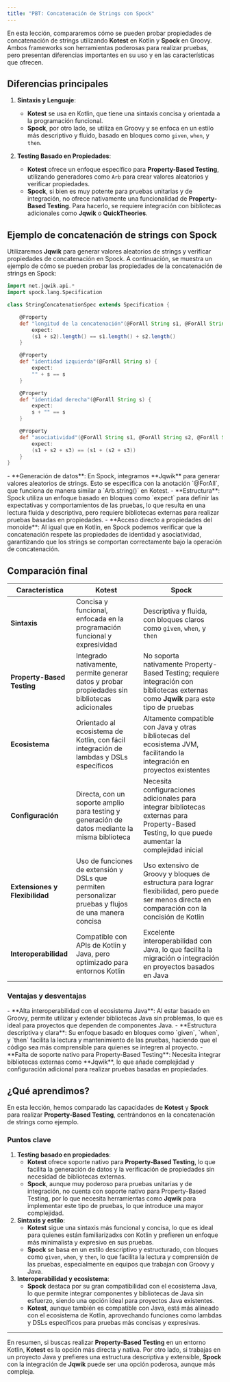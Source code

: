 ```yaml
---
title: "PBT: Concatenación de Strings con Spock"
---
```


<ReadingTime />
<GitHubRepoLink user="r8vnhill" repo="" />

En esta lección, compararemos cómo se pueden probar propiedades de concatenación de strings utilizando **Kotest** en Kotlin y **Spock** en Groovy. Ambos frameworks son herramientas poderosas para realizar pruebas, pero presentan diferencias importantes en su uso y en las características que ofrecen.

## Diferencias principales

1. **Sintaxis y Lenguaje**:
   - **Kotest** se usa en Kotlin, que tiene una sintaxis concisa y orientada a la programación funcional.
   - **Spock**, por otro lado, se utiliza en Groovy y se enfoca en un estilo más descriptivo y fluido, basado en bloques como `given`, `when`, y `then`.

2. **Testing Basado en Propiedades**:
   - **Kotest** ofrece un enfoque específico para **Property-Based Testing**, utilizando generadores como `Arb` para crear valores aleatorios y verificar propiedades.
   - **Spock**, si bien es muy potente para pruebas unitarias y de integración, no ofrece nativamente una funcionalidad de **Property-Based Testing**. Para hacerlo, se requiere integración con bibliotecas adicionales como **Jqwik** o **QuickTheories**.

## Ejemplo de concatenación de strings con Spock

Utilizaremos **Jqwik** para generar valores aleatorios de strings y verificar propiedades de concatenación en Spock. A continuación, se muestra un ejemplo de cómo se pueden probar las propiedades de la concatenación de strings en Spock:

```groovy showLineNumbers
import net.jqwik.api.*
import spock.lang.Specification

class StringConcatenationSpec extends Specification {

    @Property
    def "longitud de la concatenación"(@ForAll String s1, @ForAll String s2) {
        expect:
        (s1 + s2).length() == s1.length() + s2.length()
    }

    @Property
    def "identidad izquierda"(@ForAll String s) {
        expect:
        "" + s == s
    }

    @Property
    def "identidad derecha"(@ForAll String s) {
        expect:
        s + "" == s
    }

    @Property
    def "asociatividad"(@ForAll String s1, @ForAll String s2, @ForAll String s3) {
        expect:
        (s1 + s2 + s3) == (s1 + (s2 + s3))
    }
}
```

<Explanation>
    - **Generación de datos**: En Spock, integramos **Jqwik** para generar valores aleatorios de strings. Esto se especifica con la anotación `@ForAll`, que funciona de manera similar a `Arb.string()` en Kotest.
    - **Estructura**: Spock utiliza un enfoque basado en bloques como `expect` para definir las expectativas y comportamientos de las pruebas, lo que resulta en una lectura fluida y descriptiva, pero requiere bibliotecas externas para realizar pruebas basadas en propiedades.
    - **Acceso directo a propiedades del monoide**: Al igual que en Kotlin, en Spock podemos verificar que la concatenación respete las propiedades de identidad y asociatividad, garantizando que los strings se comportan correctamente bajo la operación de concatenación.
</Explanation>

## Comparación final

| **Característica**               | **Kotest**                                                                 | **Spock**                                                                 |
|---------------------------------|----------------------------------------------------------------------------|---------------------------------------------------------------------------|
| **Sintaxis**                    | Concisa y funcional, enfocada en la programación funcional y expresividad  | Descriptiva y fluida, con bloques claros como `given`, `when`, y `then`  |
| **Property-Based Testing**      | Integrado nativamente, permite generar datos y probar propiedades sin bibliotecas adicionales | No soporta nativamente Property-Based Testing; requiere integración con bibliotecas externas como **Jqwik** para este tipo de pruebas |
| **Ecosistema**                  | Orientado al ecosistema de Kotlin, con fácil integración de lambdas y DSLs específicos | Altamente compatible con Java y otras bibliotecas del ecosistema JVM, facilitando la integración en proyectos existentes |
| **Configuración**               | Directa, con un soporte amplio para testing y generación de datos mediante la misma biblioteca | Necesita configuraciones adicionales para integrar bibliotecas externas para Property-Based Testing, lo que puede aumentar la complejidad inicial |
| **Extensiones y Flexibilidad**  | Uso de funciones de extensión y DSLs que permiten personalizar pruebas y flujos de una manera concisa | Uso extensivo de Groovy y bloques de estructura para lograr flexibilidad, pero puede ser menos directa en comparación con la concisión de Kotlin |
| **Interoperabilidad**           | Compatible con APIs de Kotlin y Java, pero optimizado para entornos Kotlin | Excelente interoperabilidad con Java, lo que facilita la migración o integración en proyectos basados en Java |

### Ventajas y desventajas

<ProCons>
   <Pros>
        - **Alta interoperabilidad con el ecosistema Java**: Al estar basado en Groovy, permite utilizar y extender bibliotecas Java sin problemas, lo que es ideal para proyectos que dependen de componentes Java.
        - **Estructura descriptiva y clara**: Su enfoque basado en bloques como `given`, `when`, y `then` facilita la lectura y mantenimiento de las pruebas, haciendo que el código sea más comprensible para quienes se integren al proyecto.
   </Pros>
   <Cons>
        - **Falta de soporte nativo para Property-Based Testing**: Necesita integrar bibliotecas externas como **Jqwik**, lo que añade complejidad y configuración adicional para realizar pruebas basadas en propiedades.
   </Cons>
</ProCons>

## ¿Qué aprendimos?

En esta lección, hemos comparado las capacidades de **Kotest** y **Spock** para realizar **Property-Based Testing**, centrándonos en la concatenación de strings como ejemplo.

### Puntos clave

1. **Testing basado en propiedades**:
   - **Kotest** ofrece soporte nativo para **Property-Based Testing**, lo que facilita la generación de datos y la verificación de propiedades sin necesidad de bibliotecas externas.
   - **Spock**, aunque muy poderoso para pruebas unitarias y de integración, no cuenta con soporte nativo para Property-Based Testing, por lo que necesita herramientas como **Jqwik** para implementar este tipo de pruebas, lo que introduce una mayor complejidad.
2. **Sintaxis y estilo**:
   - **Kotest** sigue una sintaxis más funcional y concisa, lo que es ideal para quienes están familiarizadxs con Kotlin y prefieren un enfoque más minimalista y expresivo en sus pruebas.
   - **Spock** se basa en un estilo descriptivo y estructurado, con bloques como `given`, `when`, y `then`, lo que facilita la lectura y comprensión de las pruebas, especialmente en equipos que trabajan con Groovy y Java.
3. **Interoperabilidad y ecosistema**:
   - **Spock** destaca por su gran compatibilidad con el ecosistema Java, lo que permite integrar componentes y bibliotecas de Java sin esfuerzo, siendo una opción ideal para proyectos Java existentes.
   - **Kotest**, aunque también es compatible con Java, está más alineado con el ecosistema de Kotlin, aprovechando funciones como lambdas y DSLs específicos para pruebas más concisas y expresivas.

---

En resumen, si buscas realizar **Property-Based Testing** en un entorno Kotlin, **Kotest** es la opción más directa y nativa. Por otro lado, si trabajas en un proyecto Java y prefieres una estructura descriptiva y extensible, **Spock** con la integración de **Jqwik** puede ser una opción poderosa, aunque más compleja.